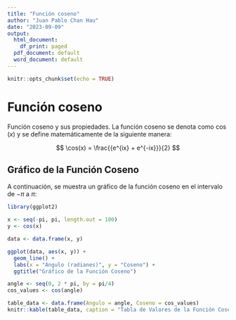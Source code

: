 ```yaml
---
title: "Función coseno"
author: "Juan Pablo Chan Hau"
date: "2023-09-09"
output:
  html_document:
    df_print: paged
  pdf_document: default
  word_document: default
---
```


```r
knitr::opts_chunk$set(echo = TRUE)
```

# Función coseno

Función coseno y sus propiedades. La función coseno se denota como $\cos(x)$ y se define matemáticamente de la siguiente manera:

$$
\cos(x) = \frac{{e^{ix} + e^{-ix}}}{2}
$$

## Gráfico de la Función Coseno

A continuación, se muestra un gráfico de la función coseno en el intervalo de $-\pi$ a $\pi$:

```r
library(ggplot2)

x <- seq(-pi, pi, length.out = 100)
y <- cos(x)

data <- data.frame(x, y)

ggplot(data, aes(x, y)) +
  geom_line() +
  labs(x = "Ángulo (radianes)", y = "Coseno") +
  ggtitle("Gráfico de la Función Coseno")
```
```r
angle <- seq(0, 2 * pi, by = pi/4)
cos_values <- cos(angle)

table_data <- data.frame(Angulo = angle, Coseno = cos_values)
knitr::kable(table_data, caption = "Tabla de Valores de la Función Coseno")
```





